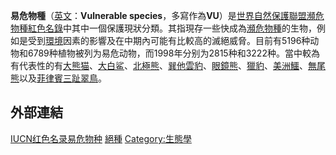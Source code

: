 
{{保护现状}}
'''易危物種'''（[[英文|英文]]：'''Vulnerable species'''，多寫作為'''VU'''）是[[世界自然保護聯盟瀕危物種紅色名錄|世界自然保護聯盟瀕危物種紅色名錄]]中其中一個保護現狀分類。其指現存一些快成為[[瀕危物種|瀕危物種]]的生物，例如是受到[[環境|環境]]因素的影響及在中期內可能有比較高的滅絕威脅。目前有5196种动物和6789种植物被列为易危动物，而1998年分别为2815种和3222种。當中較為有代表性的有[[大熊猫|大熊猫]]、[[大白鲨|大白鲨]]、[[北極熊|北極熊]]、[[巽他雲豹|巽他雲豹]]、[[眼鏡熊|眼鏡熊]]、[[獵豹|獵豹]]、[[美洲鱷|美洲鱷]]、[[無尾熊|無尾熊]]以及[[菲律賓三趾翠鳥|菲律賓三趾翠鳥]]。

== 外部連結 ==
{{生態學小作品}}
[[Category:IUCN红色名录易危物种|]]
[[Category:保护现状|絕種]]
[[Category:生態學|Category:生態學]]